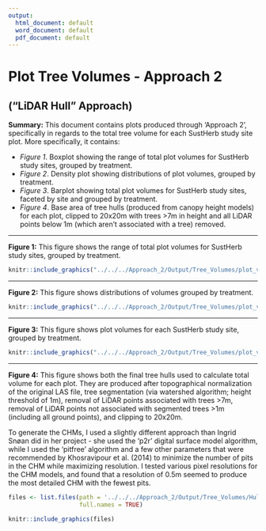 ```yaml
---
output:
  html_document: default
  word_document: default
  pdf_document: default
---
```

# Plot Tree Volumes - Approach 2
## ("LiDAR Hull" Approach)

**Summary:**
This document contains plots produced through 'Approach 2', specifically in regards to the total tree volume for each SustHerb study site plot. More specifically, it contains:

* *Figure 1*. Boxplot showing the range of total plot volumes for SustHerb study sites, grouped by treatment.
* *Figure 2*. Density plot showing distributions of plot volumes, grouped by treatment.
* *Figure 3*. Barplot showing total plot volumes for SustHerb study sites, faceted by site and grouped by treatment.
* *Figure 4*. Base area of tree hulls (produced from canopy height models) for each plot, clipped to 20x20m with trees >7m in height and all LiDAR points below 1m (which aren't associated with a tree) removed.  
  
***

**Figure 1:**
This figure shows the range of total plot volumes for SustHerb study sites, grouped by treatment. 
  
  
```r
knitr::include_graphics("../../../Approach_2/Output/Tree_Volumes/plot_volumes_approach_2.png")
```


***
\pagebreak

**Figure 2:**
This figure shows distributions of volumes grouped by treatment.
  
```r
knitr::include_graphics("../../../Approach_2/Output/Tree_Volumes/plot_volumes_density_approach_2.png")
```

***

\pagebreak

**Figure 3:**
This figure shows plot volumes for each SustHerb study site, grouped by treatment.
  
```r
knitr::include_graphics("../../../Approach_2/Output/Tree_Volumes/plot_volumes_faceted_approach_2.png")
```
\pagebreak

***

**Figure 4:**
This figure shows both the final tree hulls used to calculate total volume for each plot. They are produced after topographical normalization of the original LAS file, tree segmentation (via watershed algorithm; height threshold of 1m), removal of LiDAR points associated with trees >7m, removal of LiDAR points not associated with segmented trees >1m (including all ground points), and clipping to 20x20m.

To generate the CHMs, I used a slightly different approach than Ingrid Snøan did in her project - she used the 'p2r' digital surface model algorithm, while I used the 'pitfree' algorithm and a few other parameters that were recommended by Khosravipour et al. (2014) to minimize the number of pits in the CHM while maximizing resolution. I tested various pixel resolutions for the CHM models, and found that a resolution of 0.5m seemed to produce the most detailed CHM with the fewest pits.


```r

files <- list.files(path = '../../../Approach_2/Output/Tree_Volumes/Hulls/',
                    full.names = TRUE)

knitr::include_graphics(files)

```
